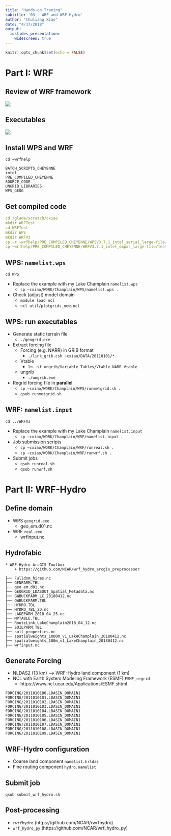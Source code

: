 ```yaml
---
title: "Hands-on Traning"
subtitle: '03 - WRF and WRF-Hydro'
author: "Chuliang Xiao"
date: "4/17/2018"
output: 
  ioslides_presentation:
    widescreen: true
---
```


```r
knitr::opts_chunk$set(echo = FALSE)
```

# Part I: WRF  
## Review of WRF framework  

![](http://www2.mmm.ucar.edu/wrf/users/docs/user_guide_V3.9/users_guide_chap1_files/image001.png) 

## Executables  

![](WRF-WPS-Flow.png)  


## Install WPS and WRF  
`cd ~wrfhelp`  
```
BATCH_SCRIPTS_CHEYENNE  
intel  
PRE_COMPILED_CHEYENNE  
SOURCE_CODE  
UNGRIB_LIBRARIES  
WPS_GEOG
```
## Get compiled code  
```yaml
cd /glade/scratch/cxiao
mkdir WRFTest
cd WRFTest  
mkdir WPS 
mkdir WRFV3
cp -r ~wrfhelp/PRE_COMPILED_CHEYENNE/WPSV3.7.1_intel_serial_large-file/* WPS/ 
cp ~wrfhelp/PRE_COMPILED_CHEYENNE/WRFV3.7.1_intel_dmpar_large-file/test/em_real/* WRFV3/
```
## WPS: `namelist.wps` 
`cd WPS` 

* Replace the example with my Lake Champlain `namelist.wps`  
    + `cp ~cxiao/WORK/Champlain/WPS/namelist.wps .`  
* Check (adjust) model domain 
    + `module load ncl`  
    + `ncl util/plotgrids_new.ncl`  
  
## WPS: run executables  
* Generate static terrain file  
     + `./geogrid.exe`  
* Extract forcing file  
     + Forcing (e.g. NARR) in GRIB format  
         - `./link_grib.csh ~cxiao/DATA/20110101/*`
     + Vtable  
         - `ln -sf ungrib/Variable_Tables/Vtable.NARR Vtable`  
     + ungrib  
         - `./ungrib.exe`  
* Regrid forcing file in **parallel**   
     + `cp ~cxiao/WORK/Champlain/WPS/runmetgrid.sh .`  
     + `qsub runmetgrid.sh`
     
## WRF: `namelist.input`  
`cd ../WRFV3` 

* Replace the example with my Lake Champlain `namelist.input`  
    + `cp ~cxiao/WORK/Champlain/WRF/namelist.input .`  
* Job submission scripts   
    + `cp ~cxiao/WORK/Champlain/WRF/runreal.sh .`  
    + `cp ~cxiao/WORK/Champlain/WRF/runwrf.sh .`  
* Submit jobs     
    + `qsub runreal.sh`  
    + `qsub runwrf.sh`  


# Part II: WRF-Hydro  
## Define domain  
* WPS `geogrid.exe`  
    + geo_em.d01.nc
* WRF `real.exe` 
    + wrfinput.nc

## Hydrofabic 
```
* WRF-Hydro ArcGIS Toolbox
    + https://github.com/NCAR/wrf_hydro_arcgis_preprocessor  
    
├── Fulldom_hires.nc
├── GENPARM.TBL
├── geo_em.d01.nc
├── GEOGRID_LDASOUT_Spatial_Metadata.nc
├── GWBUCKPARM_LC_20180412.nc
├── GWBUCKPARM.TBL
├── HYDRO.TBL
├── HYDRO_TBL_2D.nc
├── LAKEPARM_2018_04_25.nc
├── MPTABLE.TBL
├── RouteLink_LakeChamplain2018_04_12.nc
├── SOILPARM.TBL
├── soil_properties.nc
├── spatialweights_1000m_v1_LakeChamplain_20180412.nc
├── spatialweights_100m_v1_LakeChamplain_20180412.nc
├── wrfinput.nc

```

## Generate Forcing  
* NLDAS2 (13 km) ----> WRF-Hydro land component (1 km)  
* NCL with Earth System Modeling Framework (ESMF) `ESMF_regrid`   
    + https://www.ncl.ucar.edu/Applications/ESMF.shtml  

```
FORCING/2011010100.LDASIN_DOMAIN1
FORCING/2011010101.LDASIN_DOMAIN1
FORCING/2011010102.LDASIN_DOMAIN1
FORCING/2011010103.LDASIN_DOMAIN1
FORCING/2011010104.LDASIN_DOMAIN1
FORCING/2011010105.LDASIN_DOMAIN1
FORCING/2011010106.LDASIN_DOMAIN1
FORCING/2011010107.LDASIN_DOMAIN1
FORCING/2011010108.LDASIN_DOMAIN1
FORCING/2011010109.LDASIN_DOMAIN1
```

## WRF-Hydro configuration  
* Coarse land component `namelist.hrldas`  
* Fine routing component `hydro.namelist` 

## Submit job

`qsub submit_wrf_hydro.sh`

## Post-processing  
* `rwrfhydro` (https://github.com/NCAR/rwrfhydro)  
* `wrf_hydro_py` (https://github.com/NCAR/wrf_hydro_py)    




